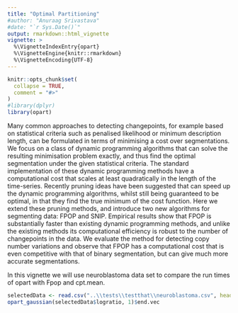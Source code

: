 ```yaml
---
title: "Optimal Partitioning"
#author: "Anuraag Srivastava"
#date: "`r Sys.Date()`"
output: rmarkdown::html_vignette
vignette: >
  %\VignetteIndexEntry{opart}
  %\VignetteEngine{knitr::rmarkdown}
  %\VignetteEncoding{UTF-8}
---
```


```r
knitr::opts_chunk$set(
  collapse = TRUE,
  comment = "#>"
)
#library(dplyr)
library(opart)
```

Many common approaches to detecting changepoints, for example based on statistical criteria such as penalised likelihood or minimum description length, can be formulated in terms of minimising a cost over segmentations. We focus on a class of dynamic programming algorithms that can solve the resulting minimisation problem exactly, and thus find the optimal segmentation under the given statistical criteria. The standard implementation of these dynamic programming methods have a computational cost that scales at least quadratically in the length of the time-series. Recently pruning ideas have been suggested that can speed up the dynamic programming algorithms, whilst still being guaranteed to be optimal, in that they find the true minimum of the cost function. Here we extend these pruning methods, and introduce two new algorithms for segmenting data: FPOP and SNIP. Empirical results show that FPOP is substantially faster than existing dynamic programming methods, and unlike the existing methods its computational efficiency is robust to the number of changepoints in the data. We evaluate the method for detecting copy number variations and observe that FPOP has a computational cost that is even competitive with that of binary segmentation, but can give much more accurate segmentations.

In this vignette we will use neuroblastoma data set to compare the run times of opart with Fpop and cpt.mean.

```r
selectedData <- read.csv("..\\tests\\testthat\\neuroblastoma.csv", header = TRUE, sep = ",")
opart_gaussian(selectedData$logratio, 1)$end.vec
```

